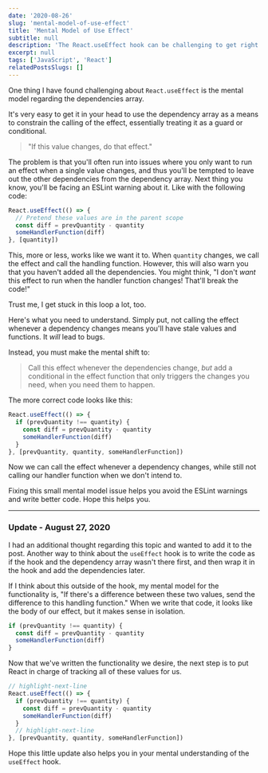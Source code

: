 ```yaml
---
date: '2020-08-26'
slug: 'mental-model-of-use-effect'
title: 'Mental Model of Use Effect'
subtitle: null
description: 'The React.useEffect hook can be challenging to get right. One way to easily mess it up is to incorrectly use the dependency array. This post demonstrates how to think about it correctly.'
excerpt: null
tags: ['JavaScript', 'React']
relatedPostsSlugs: []
---
```


One thing I have found challenging about `React.useEffect` is the mental model regarding the dependencies array.

It's very easy to get it in your head to use the dependency array as a means to constrain the calling of the effect, essentially treating it as a guard or conditional.

> "If this value changes, do that effect."

The problem is that you'll often run into issues where you only want to run an effect when a single value changes, and thus you'll be tempted to leave out the other dependencies from the dependency array. Next thing you know, you'll be facing an ESLint warning about it. <Marker content="Assuming you're using ESLint with the React Hooks plugin." /> Like with the following code:

```javascript
React.useEffect(() => {
  // Pretend these values are in the parent scope
  const diff = prevQuantity - quantity
  someHandlerFunction(diff)
}, [quantity])
```

This, more or less, works like we want it to. When `quantity` changes, we call the effect and call the handling function. However, this will also warn you that you haven't added all the dependencies. You might think, "I don't _want_ this effect to run when the handler function changes! That'll break the code!"

Trust me, I get stuck in this loop a lot, too.

Here's what you need to understand. Simply put, not calling the effect whenever a dependency changes means you'll have stale values and functions. It _will_ lead to bugs.

Instead, you must make the mental shift to:

> Call this effect whenever the dependencies change, _but_ add a conditional in the effect function that only triggers the changes you need, when you need them to happen.

The more correct code looks like this:

```javascript
React.useEffect(() => {
  if (prevQuantity !== quantity) {
    const diff = prevQuantity - quantity
    someHandlerFunction(diff)
  }
}, [prevQuantity, quantity, someHandlerFunction])
```

Now we can call the effect whenever a dependency changes, while still not calling our handler function when we don't intend to.

Fixing this small mental model issue <Marker content="An issue for me. Maybe not for you." /> helps you avoid the ESLint warnings and write better code. Hope this helps you.

---

### Update - August 27, 2020

I had an additional thought regarding this topic and wanted to add it to the post. Another way to think about the `useEffect` hook is to write the code as if the hook and the dependency array wasn't there first, and then wrap it in the hook and add the dependencies later.

If I think about this outside of the hook, my mental model for the functionality is, "If there's a difference between these two values, send the difference to this handling function." When we write that code, it looks like the body of our effect, but it makes sense in isolation.

```javascript
if (prevQuantity !== quantity) {
  const diff = prevQuantity - quantity
  someHandlerFunction(diff)
}
```

Now that we've written the functionality we desire, the next step is to put React in charge of tracking all of these values for us.

```javascript
// highlight-next-line
React.useEffect(() => {
  if (prevQuantity !== quantity) {
    const diff = prevQuantity - quantity
    someHandlerFunction(diff)
  }
  // highlight-next-line
}, [prevQuantity, quantity, someHandlerFunction])
```

Hope this little update also helps you in your mental understanding of the `useEffect` hook.
